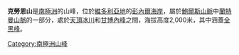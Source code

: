 {{coord|71|48|S|163|57|E|source:GNIS|display=title}}

'''克勞恩山'''是[[南極洲|南極洲]]的山峰，位於[[維多利亞地|維多利亞地]]的[[彭內爾海岸|彭內爾海岸]]，屬於[[鮑爾斯山脈|鮑爾斯山脈]]中[[蘭特曼山脈|蘭特曼山脈]]的一部分，處於[[天頂冰川|天頂冰川]]和[[甘博內峰|甘博內峰]]之間，海拔高度2,000米，其中涵蓋[[全黑峰|全黑峰]]。

{{Antarctica-geo-stub}}
[[Category:南極洲山峰|Category:南極洲山峰]]